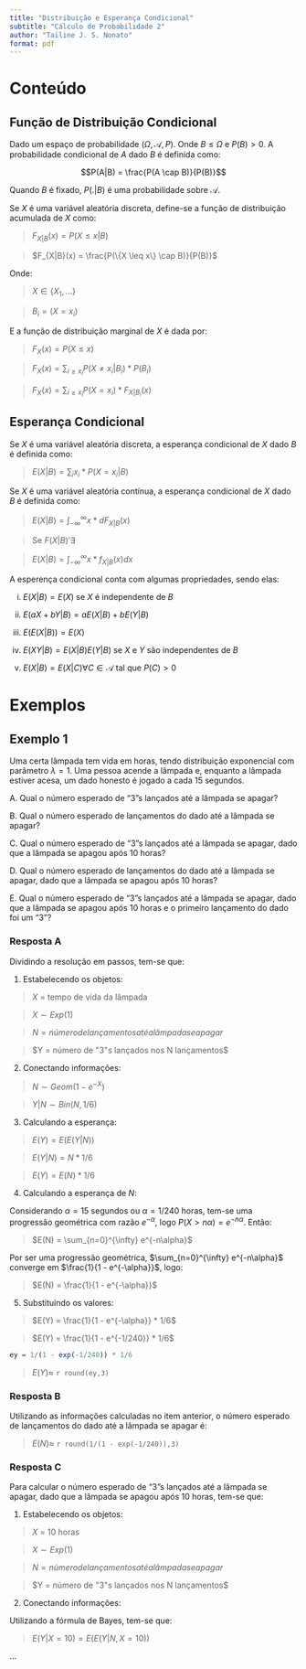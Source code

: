 ```yaml
---
title: "Distribuição e Esperança Condicional"
subtitle: "Cálculo de Probabilidade 2"
author: "Tailine J. S. Nonato"
format: pdf
---
```


# Conteúdo

## Função de Distribuição Condicional

Dado um espaço de probabilidade $(\Omega, \mathcal{A}, P)$. Onde $B \leq \Omega$ e $P(B) > 0$. A probabilidade condicional de $A$ dado $B$ é definida como:

$$P(A|B) = \frac{P(A \cap B)}{P(B)}$$

Quando $B$ é fixado, $P(.|B)$ é uma probabilidade sobre $\mathcal{A}$.

Se $X$ é uma variável aleatória discreta, define-se a função de distribuição acumulada de $X$ como:

> $F_{X|B}(x) = P(X \leq x | B)$

> $F_{X|B}(x) = \frac{P(\{X \leq x\} \cap B)}{P(B)}$

Onde:

> $X \in \{X_1,...\}$

> $B_i = (X = x_i)$

E a função de distribuição marginal de $X$ é dada por:

> $F_X(x) = P(X \leq x)$

> $F_X(x) = \sum_{i \geq x_i} P(X \neq x_i | B_i) * P(B_i)$

> $F_X(x) = \sum_{i \geq x_i} P(X = x_i) * F_{X|B_i}(x)$


## Esperança Condicional

Se $X$ é uma variável aleatória discreta, a esperança condicional de $X$ dado $B$ é definida como:

> $E(X|B) = \sum_{i} x_i * P(X = x_i | B)$

Se $X$ é uma variável aleatória contínua, a esperança condicional de $X$ dado $B$ é definida como:

> $E(X|B) = \int_{-\infty}^{\infty} x * d F_{X|B}(x)$

> Se $F(X|B)' \exists$

> $E(X|B) = \int_{-\infty}^{\infty} x * f_{X|B}(x) dx$

A esperença condicional conta com algumas propriedades, sendo elas:

i. $E(X|B) = E(X)$ se $X$ é independente de $B$

ii. $E(aX + bY|B) = aE(X|B) + bE(Y|B)$

iii. $E(E(X|B)) = E(X)$

iv. $E(XY|B) = E(X|B)E(Y|B)$ se $X$ e $Y$ são independentes de $B$

v. $E(X|B) = E(X|C) \forall C \in \mathcal{A}$ tal que $P(C) > 0$


# Exemplos

## Exemplo 1

Uma certa lâmpada tem vida em horas, tendo distribuição exponencial com parâmetro $\lambda = 1$. Uma pessoa acende a lâmpada e, enquanto a lâmpada estiver acesa, um dado honesto é jogado a cada 15 segundos.

A. Qual o número esperado de "3"s lançados até a lâmpada se apagar?

B. Qual o número esperado de lançamentos do dado até a lâmpada se apagar?

C. Qual o número esperado de "3"s lançados até a lâmpada se apagar, dado que a lâmpada se apagou após 10 horas?

D. Qual o número esperado de lançamentos do dado até a lâmpada se apagar, dado que a lâmpada se apagou após 10 horas?

E. Qual o número esperado de "3"s lançados até a lâmpada se apagar, dado que a lâmpada se apagou após 10 horas e o primeiro lançamento do dado foi um "3"?

### Resposta A

Dividindo a resolução em passos, tem-se que:

1. Estabelecendo os objetos:

> $X$ = tempo de vida da lâmpada

> $X \sim Exp(1)$

> $N = número de lançamentos até a lâmpada se apagar$

> $Y = número de "3"s lançados nos N lançamentos$

2. Conectando informações:

> $N \sim Geom(1 - e^{-X})$

> $Y|N \sim Bin(N, 1/6)$

3. Calculando a esperança:

> $E(Y) = E(E(Y|N))$

> $E(Y|N) = N * 1/6$

> $E(Y) = E(N) * 1/6$

4. Calculando a esperança de $N$:

Considerando $\alpha=15$ segundos ou $\alpha=1/240$ horas, tem-se uma progressão geométrica com razão $e^{-\alpha}$, logo $P(X> n\alpha) = e^{-n\alpha}$. Então:

> $E(N) = \sum_{n=0}^{\infty} e^{-n\alpha}$

Por ser uma progressão geométrica, $\sum_{n=0}^{\infty} e^{-n\alpha}$ converge em $\frac{1}{1 - e^{-\alpha}}$, logo:

> $E(N) = \frac{1}{1 - e^{-\alpha}}$

5. Substituindo os valores:

> $E(Y) = \frac{1}{1 - e^{-\alpha}} * 1/6$

> $E(Y) = \frac{1}{1 - e^{-1/240}} * 1/6$

```r
ey = 1/(1 - exp(-1/240)) * 1/6
```

> $E(Y) \approx$ `r round(ey,3)`

### Resposta B

Utilizando as informações calculadas no item anterior, o número esperado de lançamentos do dado até a lâmpada se apagar é:

> $E(N) \approx$ `r round(1/(1 - exp(-1/240)),3)`

### Resposta C

Para calcular o número esperado de "3"s lançados até a lâmpada se apagar, dado que a lâmpada se apagou após 10 horas, tem-se que:

1. Estabelecendo os objetos:

> $X$ = 10 horas

> $X \sim Exp(1)$

> $N = número de lançamentos até a lâmpada se apagar$

> $Y = número de "3"s lançados nos N lançamentos$

2. Conectando informações:

Utilizando a fórmula de Bayes, tem-se que:

> $E(Y|X=10) = E(E(Y|N, X=10))$

...









